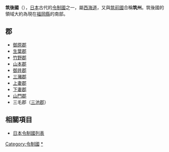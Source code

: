 {{unreferenced|time=2015-10-26T07:39:16+00:00}}
{{japanese|image=Old Japan Chikugo.svg|width=300px|caption=筑後國在日本的位置|japanese=筑後国|kana=ちくごのくに|romaji=Chikugo no kuni}}
'''筑後國'''（{{jpn|j=筑後国|kyu=筑後國|hg=ちくごのくに|hgt=|rm=Chikugonokuni|f=y}}），[[日本|日本]]古代的[[令制國|令制國]]之一，屬[[西海道|西海道]]，又與[[筑前國|筑前國]]合稱'''筑州'''。筑後國的領域大約為現在[[福岡縣|福岡縣]]的南部。

==郡==
*[[御原郡|御原郡]]
*[[生葉郡|生葉郡]]
*[[竹野郡_(福岡縣)|竹野郡]]
*[[山本郡_(福岡縣)|山本郡]]
*[[御井郡|御井郡]]
*[[三瀦郡|三瀦郡]]
*[[上妻郡|上妻郡]]
*[[下妻郡|下妻郡]]
*[[山門郡|山門郡]]
*三毛郡（[[三池郡|三池郡]]）

== 相關項目 ==
*[[日本令制國列表|日本令制國列表]]

{{筑紫二國的郡}}
{{日本令制國}}
{{日本地理小作品}}

{{DEFAULTSORT:Chikugo}}

[[Category:令制國|Category:令制國]]
[[Category:筑後國|*]]